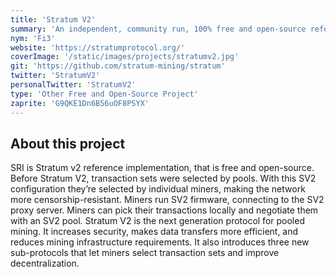 ```yaml
---
title: 'Stratum V2'
summary: 'An independent, community run, 100% free and open-source reference implementation of the Stratum V2 protocol.'
nym: 'Fi3'
website: 'https://stratumprotocol.org/'
coverImage: '/static/images/projects/stratumv2.jpg'
git: 'https://github.com/stratum-mining/stratum'
twitter: 'StratumV2'
personalTwitter: 'StratumV2'
type: 'Other Free and Open-Source Project'
zaprite: 'G9QKE1Dn6B56uOF8PSYX'
---
```


## About this project

SRI is Stratum v2 reference implementation, that is free and open-source. Before Stratum V2, transaction sets were selected by pools. With this SV2 configuration they’re selected by individual miners, making the network more censorship-resistant. Miners run SV2 firmware, connecting to the SV2 proxy server. Miners can pick their transactions locally and negotiate them with an SV2 pool. Stratum V2 is the next generation protocol for pooled mining. It increases security, makes data transfers more efficient, and reduces mining infrastructure requirements. It also introduces three new sub-protocols that let miners select transaction sets and improve decentralization.

